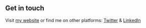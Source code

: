 ## Get in touch

Visit [my website](https://builder.bookipi.com/pages/build-clean) or find me on other platforms: [Twitter](https://www.twitter.com/mektball) & [LinkedIn](https://www.linkedin.com/in/katieball/)
